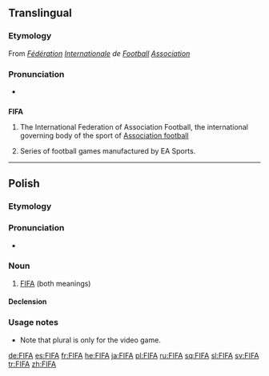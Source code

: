 {{also|fifa|fi fa|fi. fa.}}
==Translingual==
{{wikipedia}}

===Etymology===
From {{etyl|fr|mul}} ''[[fédération|Fédération]] [[international|Internationale]] de [[football#French|Football]] [[association#French|Association]]''

===Pronunciation===
* {{IPA|/fiːfə/|lang=mul}}

==={{acronym|mul}}===
'''FIFA'''

# {{football}} The International Federation of Association Football, the international governing body of the sport of [[association football|Association football]]
# {{gaming}} Series of football games manufactured by EA Sports.

----
==Polish==

===Etymology===
{{etyl|en|pl}} {{term|FIFA|lang=en}}

===Pronunciation===
* {{IPA|/ˈfifa/|lang=pl}}

===Noun===
{{infl|pl|noun|g=f}}

# [[#English|FIFA]] (both meanings)

====Declension====
{{pl-decl-noun
|FIFA 
({{IPA|/ˈfifa/|lang=pl}})|FIF-y (or Fify) 
({{IPA|/ˈfifɨ/|lang=pl}})
|FIF-y (or Fify) 
({{IPA|/ˈfifɨ/|lang=pl}})|FIF (or Fif) 
({{IPA|/ˈfif/|lang=pl}})
|FIF-ie (or Fifie) 
({{IPA|/ˈfifiɛ/|lang=pl}})|FIF-om (or Fifom) 
({{IPA|/ˈfifɔm/|lang=pl}})
|FIF-ę (or Fifę) 
({{IPA|/ˈfifɛ̃/|lang=pl}})|FIF-y (or Fify) 
({{IPA|/ˈfifɨ/|lang=pl}})
|FIF-ą (or Fifą) 
({{IPA|/ˈfifõ|lang=pl}})|FIF-ami (or Fifami) 
({{IPA|fiˈfami/|lang=pl}})
|FIF-ie (or Fifie) 
({{IPA|/ˈfifiɛ/|lang=pl}})|FIF-ach (or Fifach) 
({{IPA|/ˈfifax/|lang=pl}})
|FIF-o (or Fifo) 
({{IPA|/ˈfifɔ/|lang=pl}})|FIF-y (or Fify) 
({{IPA|/ˈfifɨ/|lang=pl}})
}}

===Usage notes===
* Note that plural is only for the video game.

[[de:FIFA]]
[[es:FIFA]]
[[fr:FIFA]]
[[he:FIFA]]
[[ja:FIFA]]
[[pl:FIFA]]
[[ru:FIFA]]
[[sq:FIFA]]
[[sl:FIFA]]
[[sv:FIFA]]
[[tr:FIFA]]
[[zh:FIFA]]